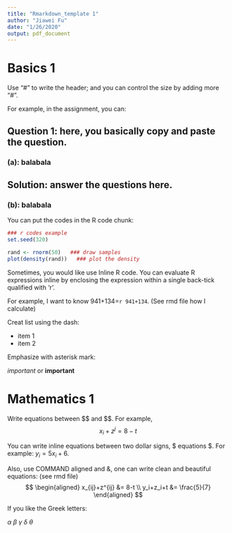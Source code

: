 ```yaml
---
title: "Rmarkdown_template 1"
author: "Jiawei Fu"
date: "1/26/2020"
output: pdf_document
---
```


# Basics 1

Use "#" to write the header; and you can control the size by adding more "#".

For example, in the assignment, you can:

## Question 1: here, you basically copy and paste the question.
### (a): balabala
## Solution: answer the questions here. 
### (b): balabala


You can put the codes in the R code chunk:

```r
### r codes example
set.seed(320)

rand <- rnorm(50)   ### draw samples 
plot(density(rand))   ### plot the density 
```

Sometimes, you would like use Inline R code. You can evaluate R expressions inline by enclosing the expression within a single back-tick qualified with ‘r’.

For example, I want to know 941+134=`r 941+134`. (See rmd file how I calculate)


Creat list using the dash:

- item 1
- item 2

Emphasize with asterisk mark:

*important* or **important**


# Mathematics 1

Write equations between \$\$ and \$\$. For example,
$$
x_i + z^j = 8-t 
$$

You can write inline equations between two dollar signs, \$ equations \$. For example: $y_i=5x_i+6$.

Also, use COMMAND aligned and \&, one can write clean and beautiful equations: (see rmd file)
$$
\begin{aligned}
x_{ij}+z^{ij} &= 8-t  \\
y_i+z_i+t &= \frac{5}{7}
\end{aligned}
$$

If you like the Greek letters:

$\alpha$ 
$\beta$
$\gamma$ 
$\delta$
$\theta$

